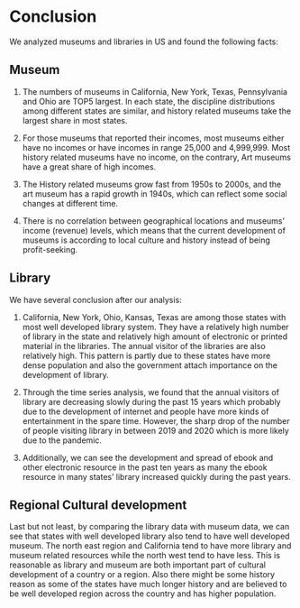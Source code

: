 # Conclusion
We analyzed museums and libraries in US and found the following facts:

## Museum

1. The numbers of museums in California, New York, Texas, Pennsylvania and Ohio are TOP5 largest. In each state, the discipline distributions among different states are similar, and history related museums take the largest share in most states.

2. For those museums that reported their incomes, most museums either have no incomes or have incomes in range 25,000 and 4,999,999. Most history related museums have no income, on the contrary, Art museums have a great share of high incomes.

3. The History related museums grow fast from 1950s to 2000s, and the art museum has a rapid growth in 1940s, which can reflect some social changes at different time.

4. There is no correlation between geographical locations and museums' income (revenue) levels, which means that the current development of museums is according to local culture and history instead of being profit-seeking.

## Library
We have several conclusion after our analysis:

1. California, New York, Ohio, Kansas, Texas are among those states with most well developed library system. They have a relatively high number of library in the state and relatively high amount of electronic or printed material in the libraries. The annual visitor of the libraries are also relatively high. This pattern is partly due to these states have more dense population and also the government attach importance on the development of library.

2. Through the time series analysis, we found that the annual visitors of library are decreasing slowly during the past 15 years which probably due to the development of internet and people have more kinds of entertainment in the spare time. However, the sharp drop of the number of people visiting library in between 2019 and 2020 which is more likely due to the pandemic.

3. Additionally, we can see the development and spread of ebook and other electronic resource in the past ten years as many the ebook resource in many states' library increased quickly during the past years.

## Regional Cultural development
Last but not least, by comparing the library data with museum data, we can see that states with well developed library also tend to have well developed museum. The north east region and California tend to have more library and museum related resources while the north west tend to have less. This is reasonable as library and museum are both important part of cultural development of a country or a region. Also there might be some history reason as some of the states have much longer history and are believed to be well developed region across the country and has higher population.

